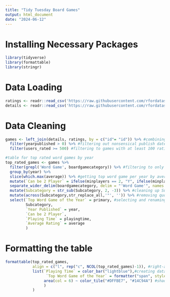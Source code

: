 ---
title: "Tidy Tuesday Board Games"
output: html_document
date: "2024-06-12"
---

# Installing Necessary Packages
```{r}
library(tidyverse)
library(formattable)
library(stringr)
```

# Data Loading
```{r}
ratings <- readr::read_csv('https://raw.githubusercontent.com/rfordatascience/tidytuesday/master/data/2022/2022-01-25/ratings.csv')
details <- readr::read_csv('https://raw.githubusercontent.com/rfordatascience/tidytuesday/master/data/2022/2022-01-25/details.csv')
```

# Data Cleaning
```{r, warning = FALSE}
games <- left_join(details, ratings, by = c("id"= "id")) %>% #combining details and ratings tables
  filter(yearpublished > 0) %>% #filtering out nonsensical publish dates
  filter(users_rated >= 500) #filtering to games with at least 100 ratings so that the ratings are reflective of more people

#table for top rated word games by year
top_rated_games <- games %>%
  filter(grepl('Word Game', boardgamecategory)) %>% #filtering to only word games
  group_by(year) %>%
  slice(which.max(average)) %>% #getting top word game per year by average rating
  mutate(`Can be 2 Player` = ifelse(minplayers == 2, "Y", ifelse(minplayers == 1 & maxplayers > 1, "Y", "N"))) %>% #creating column for if it can be a two player game
  separate_wider_delim(boardgamecategory, delim = "'Word Game'", names = c("Subcategory", "Word"), too_few = "align_start") %>%
  mutate(Subcategory = str_sub(Subcategory, 2, -3)) %>% #cleaning up Subcategory column by removing the [ in front and the , at the end of the column values
  mutate(across(Subcategory,str_replace_all,'"', '')) %>% #removing quotations around "Children's Game" subcategory
  select(`Top Word Game of the Year` = primary, #selecting and renaming final column set
         Subcategory,
         `Year Published` = year,
         `Can be 2 Player`,
         `Playing Time` = playingtime,
         `Average Rating` = average
         )
```

# Formatting the table
```{r}
formattable(top_rated_games,
            align = c("l", rep("c", NCOL(top_rated_games)-1)), #right-aligning first column and center-aligning the remaining columns
            list(`Playing Time` = color_bar("lightblue"),#creating data bars corresponding to length of playing time
                  `Top Word Game of the Year` = formatter("span", style = ~ style(color = "purple", font.weight = "bold")), #formatting first column values to be bold and purple
                 area(col = 6) ~ color_tile("#DFFBE7", "#14C94A") #shading the rating column based on rating
                 )
            )
```

